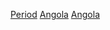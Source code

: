 {{Catnav|頁面分類|各種主題的頁面分類|按國家分類|各國歷史|安哥拉歷史}}
{{Catnav|頁面分類|历史|各國歷史|安哥拉歷史}}
{{Catnav|頁面分類|历史|各區域的歷史|非洲歷史|安哥拉歷史}}

[[Category:安哥拉歷史|Period]]
[[Category:各國各時期歷史|Angola]]
[[Category:依時期劃分的非洲歷史|Angola]]